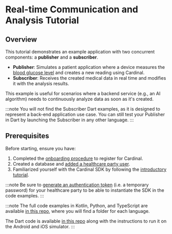 # Real-time Communication and Analysis Tutorial

## Overview

This tutorial demonstrates an example application with two concurrent components: a **publisher** and a **subscriber**.

- **Publisher**: Simulates a patient application where a device measures the [blood glucose level](https://en.wikipedia.org/wiki/Blood_sugar_level) and creates a new reading using Cardinal.
- **Subscriber**: Receives the created medical data in real time and modifies it with the analysis results.

This example is useful for scenarios where a backend service (e.g., an AI algorithm) needs to continuously analyze data 
as soon as it's created.

:::note
You will not find the Subscriber Dart examples, as it is designed to represent a back-end application use case. You can
still test your Publisher in Dart by launching the Subscriber in any other language.
:::

## Prerequisites

Before starting, ensure you have:

1. Completed the [onboarding procedure](/cockpit/how-to/how-to-create-your-account) to register for Cardinal.
2. Created a database and [added a healthcare party user](/cockpit/how-to/how-to-manage-hcp).
3. Familiarized yourself with the Cardinal SDK by following the [introductory tutorial](/tutorial/basic/sdk-basic-tutorial).

:::note
Be sure to [generate an authentication token](/cockpit/how-to/how-to-manage-hcp#generating-an-authentication-token) (i.e.
a temporary password) for your healthcare party to be able to instantiate the SDK in the code examples.
:::

:::note
The full code examples in Kotlin, Python, and TypeScript are available [in this repo](https://github.com/icure/cardinal-real-time-analysis-tutorial),
where you will find a folder for each language.

The Dart code is available [in this repo](https://github.com/icure/cardinal-dart-real-time-analysis-tutorial) along with the instructions to run it on the Android and iOS simulator.
:::